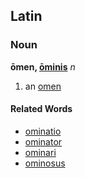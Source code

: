 ==Latin==
===Noun===
'''ōmen, [[Wiktionary Appendix:Latin third declension|ōminis]]''' ''n''

#an [[omen]]
====Related Words====
*[[ominatio]]
*[[ominator]]
*[[ominari]]
*[[ominosus]]